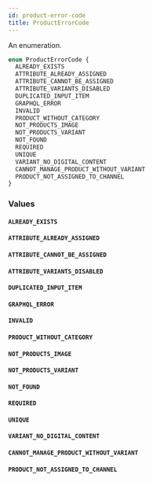 ```yaml
---
id: product-error-code
title: ProductErrorCode
---
```


An enumeration.

```graphql
enum ProductErrorCode {
  ALREADY_EXISTS
  ATTRIBUTE_ALREADY_ASSIGNED
  ATTRIBUTE_CANNOT_BE_ASSIGNED
  ATTRIBUTE_VARIANTS_DISABLED
  DUPLICATED_INPUT_ITEM
  GRAPHQL_ERROR
  INVALID
  PRODUCT_WITHOUT_CATEGORY
  NOT_PRODUCTS_IMAGE
  NOT_PRODUCTS_VARIANT
  NOT_FOUND
  REQUIRED
  UNIQUE
  VARIANT_NO_DIGITAL_CONTENT
  CANNOT_MANAGE_PRODUCT_WITHOUT_VARIANT
  PRODUCT_NOT_ASSIGNED_TO_CHANNEL
}
```

### Values

#### `ALREADY_EXISTS`

#### `ATTRIBUTE_ALREADY_ASSIGNED`

#### `ATTRIBUTE_CANNOT_BE_ASSIGNED`

#### `ATTRIBUTE_VARIANTS_DISABLED`

#### `DUPLICATED_INPUT_ITEM`

#### `GRAPHQL_ERROR`

#### `INVALID`

#### `PRODUCT_WITHOUT_CATEGORY`

#### `NOT_PRODUCTS_IMAGE`

#### `NOT_PRODUCTS_VARIANT`

#### `NOT_FOUND`

#### `REQUIRED`

#### `UNIQUE`

#### `VARIANT_NO_DIGITAL_CONTENT`

#### `CANNOT_MANAGE_PRODUCT_WITHOUT_VARIANT`

#### `PRODUCT_NOT_ASSIGNED_TO_CHANNEL`
